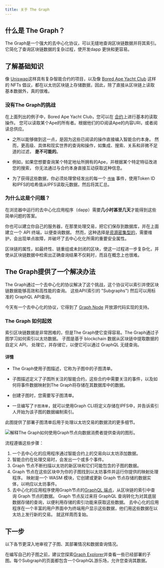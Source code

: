 ```yaml
---
title: 关于 The Graph
---
```


## 什么是 The Graph？

The Graph是一个强大的去中心化协议，可以无缝地查询区块链数据并将其索引。 它简化了查询区块链数据的复杂过程，使开发dapp 更快和更容易。

## 了解基础知识

像 [Uniswap](https://uniswap.org/)这样具有复杂智能合约的项目，以及像 [Bored Ape Yacht Club](https://boredapeyachtclub.com/) 这样的 NFTs 倡议，都在以太坊区块链上存储数据，因此，除了直接从区块链上读取基本数据外，真的很难。

### 没有The Graph的挑战

在上面列出的例子中，Bored Ape Yacht Club，您可以在 [合约](https://etherscan.io/address/0xbc4ca0eda7647a8ab7c2061c2e118a18a936f13d#code)上进行基本的读取操作。 您可以读取某个Ape的所有者。根据他们的ID阅读Ape的内容URI，或者阅读总供应。

- 之所以能够做到这一点，是因为这些已阅读的操作直接编入智能合约本身。 然而，更高级、具体和现实世界的查询和操作，如集成、搜索、关系和非微不足道的过滤， **是不可能的**。

- 例如，如果您想要查询某个特定地址所拥有的Ape，并根据某个特定特征改进您的搜索， 你无法通过与合约本身直接互动获取这种信息。

- 为了获得这些数据，你必须处理曾经发出的每一个 [`传输`](https://etherscan.io/address/0xbc4ca0eda7647a8ab7c2061c2e118a18a936f13d#code#L1746) 事件，使用Token ID和IPFS的哈希值从IPFS读取元数据，然后将其汇总。

### 为什么这是个问题？

在浏览器中运行的去中心化应用程序（dapp）需要**几小时甚至几天**才能得到这些简单问题的答案。

你也可以建立你自己的服务器，在那里处理交易，把它们保存到数据库，并在上面建立一个 API 终端，以便查询数据。 然而，这种选择是[资源密集型的](/resources/benefits/)，需要维护，会出现单点故障，并破坏了去中心化化所需的重要安全属性。

区块链的属性，如最终性、链重组或未封闭的区块，使这一过程进一步复杂化，并使从区块链数据中检索出正确查询结果不仅耗时，而且在概念上也很难。

## The Graph提供了一个解决办法

The Graph通过一个去中心化的协议解决了这个挑战，这个协议可以索引并使区块链数据能够高效和高性能的查询。 这些API(索引的 "Subgraphs") 然后可以用标准的 GraphQL API查询。

今天有一个去中心化的协议，它得到了 [Graph Node](https://github.com/graphprotocol/graph-node) 开放源代码实现的支持。

### The Graph 如何起效

索引区块链数据是非常困难的，但是The Graph使它变得容易。The Graph通过子图学习如何索引以太坊数据。 子图是基于 blockchain 数据从区块链中提取数据的自定义 API， 处理它，并存储它，以便它可以通过 GraphQL 无缝查询。

#### 详情

- The Graph使用子图描述，它称为子图中的子图清单。

- 子图描述定义了子图所关注的智能合约，这些合约中需要关注的事件，以及如何将事件数据映射到The Graph将存储在其数据库中的数据。

- 创建子图时，您需要写子图清单。

- 一旦编写了`子图清单`，就可以使用Graph CLI将定义存储在IPFS中，并告诉索引人开始为该子图的数据编制索引。

此图提供了部署子图清单后用于处理以太坊交易的数据流的更多细节。

![解释The Graph如何使用Graph节点向数据消费者提供查询的图形。](/img/graph-dataflow.png)

流程遵循这些步骤：

1.  一个去中心化的应用程序通过智能合约上的交易向以太坊添加数据。
2.  智能合约在处理交易时，会发出一个或多个事件。
3.  Graph 节点不断扫描以太坊的新区块和它们可能包含的子图的数据。
4.  Graph 节点在这些区块中为你的子图找到以太坊事件并运行你提供的映射处理程序。 映射是一个 WASM 模块，它创建或更新 Graph 节点存储的数据实体，以响应以太坊事件。
5.  去中心化的应用程序使用Graph节点的[GraphQL 端点](https://graphql.org/learn/)，从区块链的索引中查询 Graph 节点的数据。 Graph 节点反过来将 GraphQL 查询转化为对其底层数据存储的查询，以便利用存储的索引功能来获取这些数据。 去中心化的应用程序在一个丰富的用户界面中为终端用户显示这些数据，他们用这些数据在以太坊上发行新的交易。 就这样周而复始。

## 下一步

以下各节更深入地审视了子图、其部署情况和数据查询情况。

在编写自己的子图之前，建议您探索[Graph Explorer](https://thegraph.com/explorer)并查看一些已经部署的子图。每个Subgraph的页面都包含一个GraphQL游乐场，允许您查询其数据。

